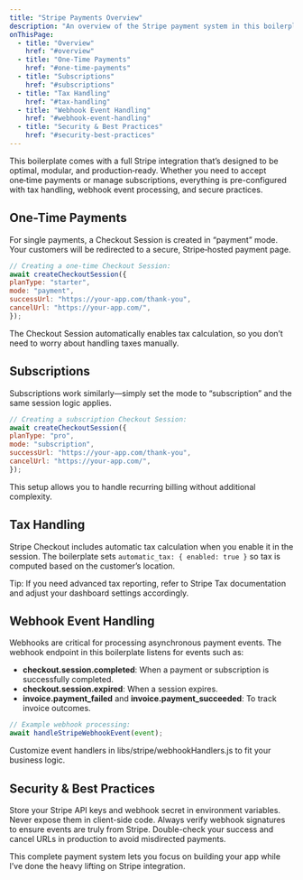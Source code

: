 ```yaml
---
title: "Stripe Payments Overview"
description: "An overview of the Stripe payment system in this boilerplate, covering one-time payments, subscriptions, tax handling, and webhook events."
onThisPage:
  - title: "Overview"
    href: "#overview"
  - title: "One-Time Payments"
    href: "#one-time-payments"
  - title: "Subscriptions"
    href: "#subscriptions"
  - title: "Tax Handling"
    href: "#tax-handling"
  - title: "Webhook Event Handling"
    href: "#webhook-event-handling"
  - title: "Security & Best Practices"
    href: "#security-best-practices"
---
```


<div id="overview" />

<Divider />

This boilerplate comes with a full Stripe integration that’s designed to be optimal, modular, and production‑ready. Whether you need to accept one‑time payments or manage subscriptions, everything is pre-configured with tax handling, webhook event processing, and secure practices.

## One-Time Payments

<div id="one-time-payments" />

For single payments, a Checkout Session is created in “payment” mode. Your customers will be redirected to a secure, Stripe‑hosted payment page.

```jsx
// Creating a one-time Checkout Session:
await createCheckoutSession({
planType: "starter",
mode: "payment",
successUrl: "https://your-app.com/thank-you",
cancelUrl: "https://your-app.com/",
});
```

<Info>
    The Checkout Session automatically enables tax calculation, so you don’t need to worry about handling taxes manually.
</Info>

## Subscriptions

<div id="subscriptions" />

Subscriptions work similarly—simply set the mode to “subscription” and the same session logic applies.

```jsx
// Creating a subscription Checkout Session:
await createCheckoutSession({
planType: "pro",
mode: "subscription",
successUrl: "https://your-app.com/thank-you",
cancelUrl: "https://your-app.com/",
});
```

This setup allows you to handle recurring billing without additional complexity.

## Tax Handling

<div id="tax-handling" />

Stripe Checkout includes automatic tax calculation when you enable it in the session. The boilerplate sets `automatic_tax: { enabled: true }` so tax is computed based on the customer’s location.

<InlineHighlight>
    Tip: If you need advanced tax reporting, refer to Stripe Tax documentation and adjust your dashboard settings accordingly.
</InlineHighlight>

## Webhook Event Handling

<div id="webhook-event-handling" />

Webhooks are critical for processing asynchronous payment events. The webhook endpoint in this boilerplate listens for events such as:
- **checkout.session.completed**: When a payment or subscription is successfully completed.
- **checkout.session.expired**: When a session expires.
- **invoice.payment_failed** and **invoice.payment_succeeded**: To track invoice outcomes.

```jsx
// Example webhook processing:
await handleStripeWebhookEvent(event);
```

<Info>
    Customize event handlers in libs/stripe/webhookHandlers.js to fit your business logic.
</Info>

## Security & Best Practices

<div id="security-best-practices" />

<Tip>
    Store your Stripe API keys and webhook secret in environment variables. Never expose them in client-side code.
</Tip>

<Caution>
    Always verify webhook signatures to ensure events are truly from Stripe.
</Caution>

<Warning>
    Double-check your success and cancel URLs in production to avoid misdirected payments.
</Warning>

<Divider />

This complete payment system lets you focus on building your app while I’ve done the heavy lifting on Stripe integration.
